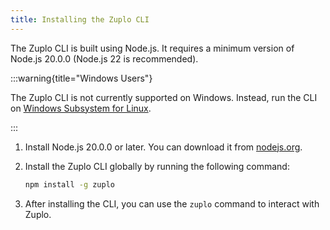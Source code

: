 ```yaml
---
title: Installing the Zuplo CLI
---
```


The Zuplo CLI is built using Node.js. It requires a minimum version of Node.js
20.0.0 (Node.js 22 is recommended).

:::warning{title="Windows Users"}

The Zuplo CLI is not currently supported on Windows. Instead, run the CLI on
[Windows Subsystem for Linux](https://learn.microsoft.com/en-us/windows/wsl/).

:::

1. Install Node.js 20.0.0 or later. You can download it from
   [nodejs.org](https://nodejs.org/en/download/).
1. Install the Zuplo CLI globally by running the following command:

   ```bash
   npm install -g zuplo
   ```

1. After installing the CLI, you can use the `zuplo` command to interact with
   Zuplo.
